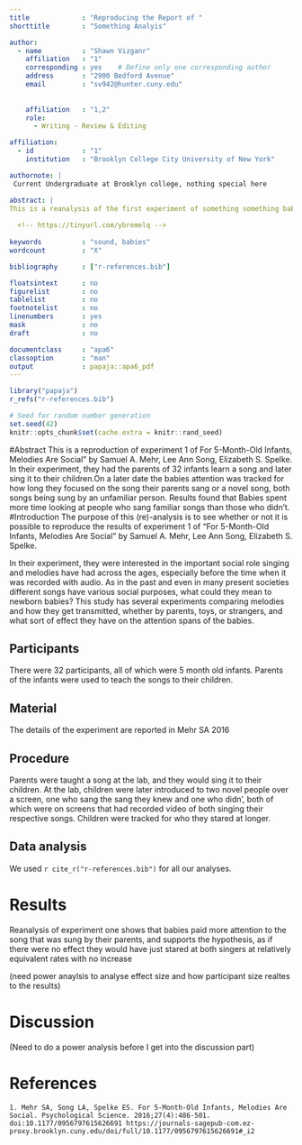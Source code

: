 ```yaml
---
title             : "Reproducing the Report of "
shorttitle        : "Something Analyis"

author: 
  - name          : "Shawn Vizganr"
    affiliation   : "1"
    corresponding : yes    # Define only one corresponding author
    address       : "2900 Bedford Avenue"
    email         : "sv942@hunter.cuny.edu"
    
  
    affiliation   : "1,2"
    role:
      - Writing - Review & Editing

affiliation:
  - id            : "1"
    institution   : "Brooklyn College City University of New York"

authornote: |
 Current Undergraduate at Brooklyn college, nothing special here

abstract: |
This is a reanalysis of the first experiment of something something baby voice recognition
  
  <!-- https://tinyurl.com/ybremelq -->
  
keywords          : "sound, babies"
wordcount         : "X"

bibliography      : ["r-references.bib"]

floatsintext      : no
figurelist        : no
tablelist         : no
footnotelist      : no
linenumbers       : yes
mask              : no
draft             : no

documentclass     : "apa6"
classoption       : "man"
output            : papaja::apa6_pdf
---
```


```r
library("papaja")
r_refs("r-references.bib")
```

```r
# Seed for random number generation
set.seed(42)
knitr::opts_chunk$set(cache.extra = knitr::rand_seed)


```
#Abstract
This is a reproduction of experiment 1 of For 5-Month-Old Infants, Melodies Are Social" by Samuel A. Mehr, Lee Ann Song, Elizabeth S. Spelke. In their experiment, they had the parents of 32 infants learn a song and later sing it to their children.On a later date the babies attention was tracked for how long they focused on the song their parents sang or a novel song, both songs being sung by an unfamiliar person. Results found that Babies spent more time looking at people who sang familiar songs than those who didn't.
#Introduction
The purpose of this (re)-analysis is to see whether or not it is possible to reproduce the results of experiment 1 of "For 5-Month-Old Infants, Melodies Are Social" by Samuel A. Mehr, Lee Ann Song, Elizabeth S. Spelke.

In their experiment, they were interested in the important social role singing and melodies have had across the ages, especially before the time when it was recorded with audio. As in the past and even in many present societies different songs have various social purposes, what could they mean to newborn babies? This study has several experiments comparing melodies and how they get transmitted, whether by parents, toys, or strangers, and what sort of effect they have on the attention spans of the babies.  


## Participants

There were 32 participants, all of which were 5 month old infants. Parents of the infants were used to teach the songs to their children.

## Material

The details of the experiment are reported in Mehr SA 2016

## Procedure

Parents were taught a song at the lab, and they would sing it to their children. At the lab, children were later introduced to two novel people over a screen, one who sang the sang they knew and one who didn', both of which were on screens that had recorded video of both singing their respective songs. Children were tracked for who they stared at longer. 

## Data analysis
We used `r cite_r("r-references.bib")` for all our analyses.


# Results

Reanalysis of experiment one shows that babies paid more attention to the song that was sung by their parents, and supports the hypothesis, as if there were no effect they would have just stared at both singers at relatively equivalent rates with no increase 

(need power anaylsis to analyse effect size and how participant size realtes to the results)
 
# Discussion
(Need to do a power analysis before I get into the discussion part)

\newpage

# References

  
    1. Mehr SA, Song LA, Spelke ES. For 5-Month-Old Infants, Melodies Are Social. Psychological Science. 2016;27(4):486-501. doi:10.1177/0956797615626691 https://journals-sagepub-com.ez-proxy.brooklyn.cuny.edu/doi/full/10.1177/0956797615626691#_i2
  


\begingroup
\setlength{\parindent}{-0.5in}
\setlength{\leftskip}{0.5in}

<div id="refs" custom-style="Bibliography"></div>
\endgroup
